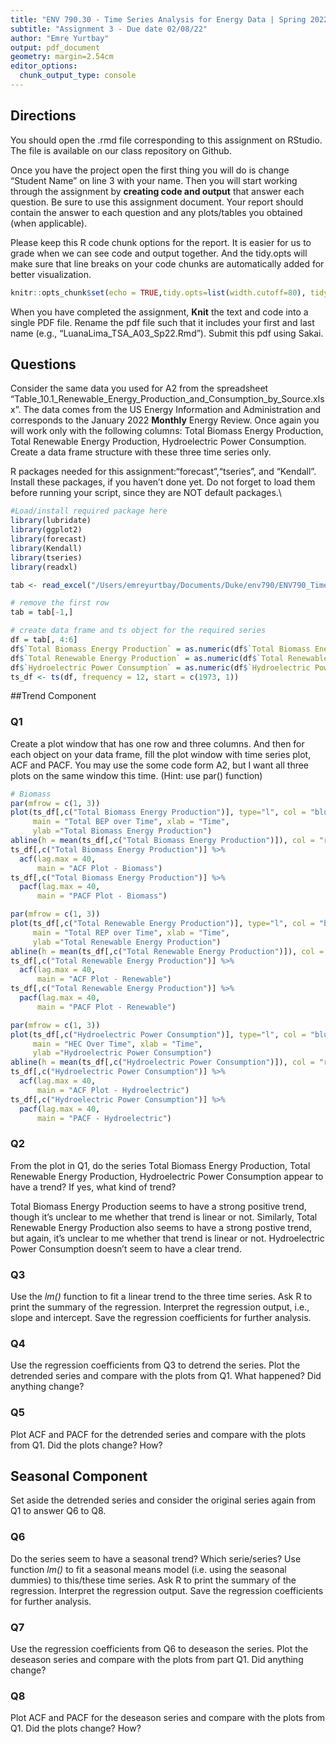 ```yaml
---
title: "ENV 790.30 - Time Series Analysis for Energy Data | Spring 2022"
subtitle: "Assignment 3 - Due date 02/08/22"
author: "Emre Yurtbay"
output: pdf_document
geometry: margin=2.54cm
editor_options: 
  chunk_output_type: console
---
```

  
## Directions
  
You should open the .rmd file corresponding to this assignment on RStudio. The file is available on our class repository on Github. 

Once you have the project open the first thing you will do is change "Student Name" on line 3 with your name. 
Then you will start working through the assignment by  **creating code and output** that answer each question. Be sure to use this assignment document. Your report should contain the answer to each question and any plots/tables you obtained (when applicable).

Please keep this R code chunk options for the report. It is easier for us to grade when we can see code and output together. And the tidy.opts will make sure that line breaks on your code chunks are automatically added for better visualization. 

```r
knitr::opts_chunk$set(echo = TRUE,tidy.opts=list(width.cutoff=80), tidy=FALSE) 
```

When you have completed the assignment, **Knit** the text and code into a single PDF file. Rename the pdf file such that it includes your first and last name (e.g., "LuanaLima_TSA_A03_Sp22.Rmd"). Submit this pdf using Sakai. 

## Questions 

Consider the same data you used for A2 from the spreadsheet "Table_10.1_Renewable_Energy_Production_and_Consumption_by_Source.xlsx". The data comes from the US Energy Information and Administration and corresponds to the January 2022 **Monthly** Energy Review. Once again you will work only with the following columns: Total Biomass Energy Production, Total Renewable Energy Production, Hydroelectric Power Consumption. Create a data frame structure with these three time series only. 

R packages needed for this assignment:"forecast","tseries", and "Kendall". Install these packages, if you haven't done yet. Do not forget to load them before running your script, since they are NOT default packages.\\

```r
#Load/install required package here
library(lubridate)
library(ggplot2)
library(forecast)
library(Kendall)
library(tseries)
library(readxl)
```

```r
tab <- read_excel("/Users/emreyurtbay/Documents/Duke/env790/ENV790_TimeSeriesAnalysis_Sp2022/Data/Table_10.1_Renewable_Energy_Production_and_Consumption_by_Source.xlsx",skip=10)

# remove the first row
tab = tab[-1,]

# create data frame and ts object for the required series
df = tab[, 4:6]
df$`Total Biomass Energy Production` = as.numeric(df$`Total Biomass Energy Production`)
df$`Total Renewable Energy Production` = as.numeric(df$`Total Renewable Energy Production`)
df$`Hydroelectric Power Consumption` = as.numeric(df$`Hydroelectric Power Consumption`)
ts_df <- ts(df, frequency = 12, start = c(1973, 1))
```


##Trend Component

### Q1
Create a plot window that has one row and three columns. And then for each object on your data frame, fill the plot window with time series plot, ACF and PACF. You may use the some code form A2, but I want all three plots on the same window this time. (Hint: use par() function)

```r
# Biomass
par(mfrow = c(1, 3))
plot(ts_df[,c("Total Biomass Energy Production")], type="l", col = "blue", 
     main = "Total BEP over Time", xlab = "Time", 
     ylab ="Total Biomass Energy Production")
abline(h = mean(ts_df[,c("Total Biomass Energy Production")]), col = "red")
ts_df[,c("Total Biomass Energy Production")] %>% 
  acf(lag.max = 40,
      main = "ACF Plot - Biomass")
ts_df[,c("Total Biomass Energy Production")] %>% 
  pacf(lag.max = 40,
      main = "PACF Plot - Biomass")
```

```r
par(mfrow = c(1, 3))
plot(ts_df[,c("Total Renewable Energy Production")], type="l", col = "blue", 
     main = "Total REP over Time", xlab = "Time", 
     ylab ="Total Renewable Energy Production")
abline(h = mean(ts_df[,c("Total Renewable Energy Production")]), col = "red")
ts_df[,c("Total Renewable Energy Production")] %>% 
  acf(lag.max = 40,
      main = "ACF Plot - Renewable")
ts_df[,c("Total Renewable Energy Production")] %>% 
  pacf(lag.max = 40,
      main = "PACF Plot - Renewable")
```

```r
par(mfrow = c(1, 3))
plot(ts_df[,c("Hydroelectric Power Consumption")], type="l", col = "blue", 
     main = "HEC Over Time", xlab = "Time", 
     ylab ="Hydroelectric Power Consumption")
abline(h = mean(ts_df[,c("Hydroelectric Power Consumption")]), col = "red")
ts_df[,c("Hydroelectric Power Consumption")] %>% 
  acf(lag.max = 40,
      main = "ACF Plot - Hydroelectric")
ts_df[,c("Hydroelectric Power Consumption")] %>% 
  pacf(lag.max = 40,
      main = "PACF - Hydroelectric")
```

### Q2
From the plot in Q1, do the series Total Biomass Energy Production, Total Renewable Energy Production, Hydroelectric Power Consumption appear to have a trend? If yes, what kind of trend?

Total Biomass Energy Production seems to have a strong positive trend, though 
it's unclear to me whether that trend is linear or not. Similarly, Total 
Renewable Energy Production also seems to have a strong postive trend, but 
again, it's unclear to me whether that trend is linear or not. Hydroelectric 
Power Consumption doesn't seem to have a clear trend.

### Q3
Use the *lm()* function to fit a linear trend to the three time series. Ask R to print the summary of the regression. Interpret the regression output, i.e., slope and intercept. Save the regression coefficients for further analysis.
 
### Q4
Use the regression coefficients from Q3 to detrend the series. Plot the detrended series and compare with the plots from Q1. What happened? Did anything change?

### Q5
Plot ACF and PACF for the detrended series and compare with the plots from Q1. Did the plots change? How?

## Seasonal Component

Set aside the detrended series and consider the original series again from Q1 to answer Q6 to Q8.

### Q6
Do the series seem to have a seasonal trend? Which serie/series? Use function *lm()* to fit a seasonal means model (i.e. using the seasonal dummies) to this/these time series. Ask R to print the summary of the regression. Interpret the regression output. Save the regression coefficients for further analysis.

### Q7
Use the regression coefficients from Q6 to deseason the series. Plot the deseason series and compare with the plots from part Q1. Did anything change?

### Q8
Plot ACF and PACF for the deseason series and compare with the plots from Q1. Did the plots change? How?


